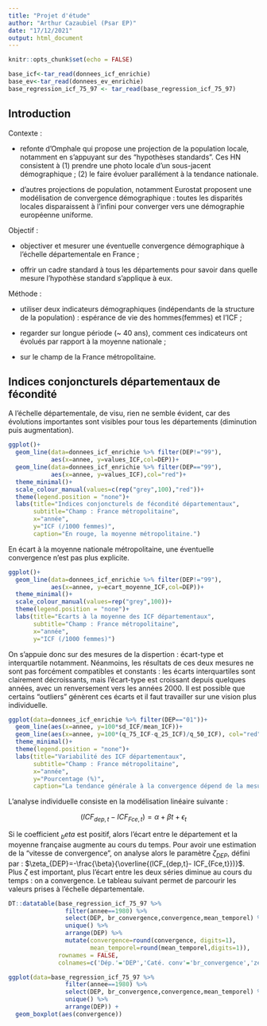 ```yaml
---
title: "Projet d'étude"
author: "Arthur Cazaubiel (Psar EP)"
date: "17/12/2021"
output: html_document
---
```


```r
knitr::opts_chunk$set(echo = FALSE)
```

```r
base_icf<-tar_read(donnees_icf_enrichie)
base_ev<-tar_read(donnees_ev_enrichie)
base_regression_icf_75_97 <- tar_read(base_regression_icf_75_97)

```

## Introduction

Contexte :

* refonte d'Omphale qui propose une projection de la population locale, notamment en s'appuyant sur des "hypothèses standards". Ces HN consistent à (1) prendre une photo locale d'un sous-jacent démographique ; (2) le faire évoluer parallément à la tendance nationale.

* d'autres projections de population, notamment Eurostat proposent une modélisation de convergence démographique : toutes les disparités locales disparaissent à l'infini pour converger vers une démographie européenne uniforme.

Objectif : 

* objectiver et mesurer une éventuelle convergence démographique à l'échelle départementale en France ;

* offrir un cadre standard à tous les départements pour savoir dans quelle mesure l'hypothèse standard s'applique à eux.

Méthode :

* utiliser deux indicateurs démographiques (indépendants de la structure de la population) : espérance de vie des hommes(femmes)  et l'ICF ;

* regarder sur longue période (~ 40 ans), comment ces indicateurs ont évolués par rapport à la moyenne nationale ;

* sur le champ de la France métropolitaine.


## Indices conjoncturels départementaux de fécondité

A l'échelle départementale, de visu, rien ne semble évident, car des évolutions  importantes sont visibles pour tous les départements (diminution puis augmentation).

```r
ggplot()+
  geom_line(data=donnees_icf_enrichie %>% filter(DEP!="99"),
            aes(x=annee, y=values_ICF,col=DEP))+
  geom_line(data=donnees_icf_enrichie %>% filter(DEP=="99"),
            aes(x=annee, y=values_ICF),col="red")+
  theme_minimal()+
  scale_colour_manual(values=c(rep("grey",100),"red"))+
  theme(legend.position = "none")+
  labs(title="Indices conjoncturels de fécondité départementaux",
       subtitle="Champ : France métropolitaine",
       x="année",
       y="ICF (/1000 femmes)",
       caption="En rouge, la moyenne métropolitaine.")

```


En écart à la moyenne nationale métropolitaine, une éventuelle convergence n'est pas plus explicite.

```r
ggplot()+
  geom_line(data=donnees_icf_enrichie %>% filter(DEP!="99"),
            aes(x=annee, y=ecart_moyenne_ICF,col=DEP))+
  theme_minimal()+
  scale_colour_manual(values=rep("grey",100))+
  theme(legend.position = "none")+
  labs(title="Ecarts à la moyenne des ICF départementaux",
       subtitle="Champ : France métropolitaine",
       x="année",
       y="ICF (/1000 femmes)")
```

On s'appuie donc sur des mesures de la dispertion : écart-type et interquartile notamment. Néanmoins, les résultats de ces deux mesures ne sont pas forcément compatibles et constants : les écarts interquartiles sont clairement décroissants, mais l'écart-type est croissant depuis quelques années, avec un renversement vers les années 2000. Il est possible que certains "outliers" génèrent ces écarts et il faut travailler sur une vision plus individuelle.


```r
ggplot(data=donnees_icf_enrichie %>% filter(DEP=="01"))+
  geom_line(aes(x=annee, y=100*sd_ICF/mean_ICF))+
  geom_line(aes(x=annee, y=100*(q_75_ICF-q_25_ICF)/q_50_ICF), col="red")+
  theme_minimal()+
  theme(legend.position = "none")+
  labs(title="Variabilité des ICF départementaux",
       subtitle="Champ : France métropolitaine",
       x="année",
       y="Pourcentage (%)",
       caption="La tendance générale à la convergence dépend de la mesure.\nCoeff de variation en noir, et différence interquartile /médiane en rouge.")
```

L'analyse individuelle consiste en la modélisation linéaire suivante :

$$(ICF_{dep,t}- ICF_{Fce,t})= \alpha + \beta t +\epsilon_t $$

Si le coefficient $_beta$ est positif, alors l'écart entre le département et la moyenne française augmente au cours du temps. Pour avoir une estimation de la "vitesse de convergence", on analyse alors le paramètre $\zeta_{DEP}$, défini par : $\zeta_{DEP}=-\frac{\beta}{\overline{(ICF_{dep,t}- ICF_{Fce,t}})}$. Plus $\zeta$ est important, plus l'écart entre les deux séries diminue au cours du temps : on a convergence. Le tableau suivant permet de parcourir les valeurs prises à l'échelle départementale.

```r
DT::datatable(base_regression_icf_75_97 %>%
                filter(annee==1980) %>%
                select(DEP, br_convergence,convergence,mean_temporel) %>%
                unique() %>%
                arrange(DEP) %>%
                mutate(convergence=round(convergence, digits=1),
                       mean_temporel=round(mean_temporel,digits=1)),
              rownames = FALSE,
              colnames=c('Dép.'='DEP','Caté. conv'='br_convergence','zeta'='convergence','ecart_moyen'='mean_temporel'))
```
```r
ggplot(data=base_regression_icf_75_97 %>%
                filter(annee==1980) %>%
                select(DEP, br_convergence,convergence,mean_temporel) %>%
                unique() %>%
                arrange(DEP)) +
  geom_boxplot(aes(convergence))
```

